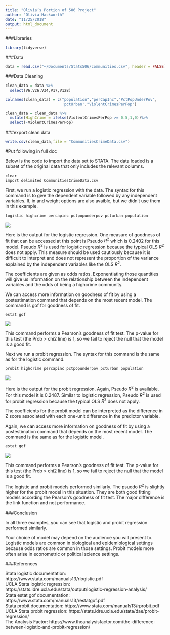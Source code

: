 ```yaml
---
title: "Olivia’s Portion of 506 Project"
author: "Olivia Hackworth"
date: "11/25/2018"
output: html_document
---
```


###Libraries

```r
library(tidyverse)
```


###Data

```r
data = read.csv("~/Documents/Stats506/communities.csv", header = FALSE)
```


###Data Cleaning

```r
clean_data = data %>%
  select(V6,V26,V34,V17,V128)

colnames(clean_data) = c("population","perCapInc","PctPopUnderPov",
                         'pctUrban',"ViolentCrimesPerPop")

clean_data = clean_data %>%
  mutate(HighCrime = ifelse(ViolentCrimesPerPop >= 0.5,1,0))%>%
  select(-ViolentCrimesPerPop)
```

###export clean data

```r
write.csv(clean_data,file = "CommunitiesCrimeData.csv")
```



#Put following in full doc

Below is the code to import the data set to STATA. The data loaded is a subset of the original data that only includes the relevant columns. 

```r
clear
import delimited CommunitiesCrimeData.csv
```


First, we run a logistic regression with the data. The syntax for this command is to give the dependent variable followed by any independent variables. If, in and weight options are also avaible, but we didn't use them in this example.


```r
logistic highcrime percapinc pctpopunderpov pcturban population
```

![](logistic.png)


Here is the output for the logistic regression. One measure of goodness of fit that can be accessed at this point is Pseudo $R^2$ which is 0.2402 for this model.  Pseudo $R^2$ is used for logistic regression because the typical OLS $R^2$ does not apply. This measure should be used cautiously because it is difficult to interpret and does not represent the proportion of the variance explained by the independent variables like the OLS $R^2$. 

The coefficients are given as odds ratios. Exponentiating those quantities will give us information on the relationship between the independent variables and the odds of being a highcrime community.

We can access more information on goodness of fit by using a postestimation command that depends on the most recent model. The command is gof for goodness of fit.

```r
estat gof
```

![](logistic_gof.png)

This command performs a Pearson's goodness of fit test. The p-value for this test (the Prob > chi2 line) is 1, so we fail to reject the null that the model is a good fit. 


Next we run a probit regression. The syntax for this command is the same as for the logistic command. 

```r
probit highcrime percapinc pctpopunderpov pcturban population
```

![](probit.png)

Here is the output for the probit regression. Again, Pseudo $R^2$ is available. For this model it is 0.2487.  Similar to logistic regression, Pseudo $R^2$ is used for probit regression because the typical OLS $R^2$ does not apply. 

The coefficients for the probit model can be interpreted as the difference in Z score associated with each one-unit difference in the predictor variable.


Again, we can access more information on goodness of fit by using a postestimation command that depends on the most recent model. The command is the same as for the logistic model.

```r
estat gof
```

![](probit_gof.png)

This command performs a Pearson's goodness of fit test. The p-value for this test (the Prob > chi2 line) is 1, so we fail to reject the null that the model is a good fit.

The logistic and probit models performed similarly. The psuedo $R^2$ is slightly higher for the probit model in this situation. They are both good fitting models according the Pearson's goodness of fit test. The major difference is the link function and not performance.


###Conclusion

In all three examples, you can see that logistic and probit regression performed similarly. 

Your choice of model may depend on the audience you will present to. Logistic models are common in biological and epidemiological settings because odds ratios are common in those settings. Probit models more often arise in econometric or political science settings. 


###References

Stata logistic documentation: https://www.stata.com/manuals13/rlogistic.pdf  
UCLA Stata logistic regression: https://stats.idre.ucla.edu/stata/output/logistic-regression-analysis/  
Stata estat gof documentation: https://www.stata.com/manuals13/restatgof.pdf   
Stata probit documentation: https://www.stata.com/manuals13/rprobit.pdf  
UCLA Stata probit regression: https://stats.idre.ucla.edu/stata/dae/probit-regression/  
The Analysis Factor: https://www.theanalysisfactor.com/the-difference-between-logistic-and-probit-regression/  


